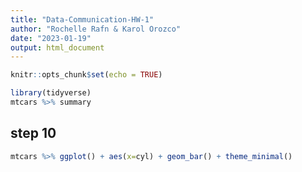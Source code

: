 ```yaml
---
title: "Data-Communication-HW-1"
author: "Rochelle Rafn & Karol Orozco"
date: "2023-01-19"
output: html_document
---
```


```r
knitr::opts_chunk$set(echo = TRUE)
```

```r
library(tidyverse)
mtcars %>% summary
```

## step 10
```r
mtcars %>% ggplot() + aes(x=cyl) + geom_bar() + theme_minimal()
```
